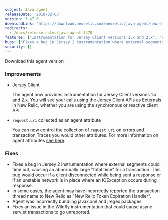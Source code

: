 ```yaml
---
subject: Java agent
releaseDate: '2018-02-05'
version: 3.47.0
downloadLink: 'https://download.newrelic.com/newrelic/java-agent/newrelic-agent/3.47.0/'
redirects:
  - /docs/release-notes/java-agent-3470
features: ["Instrumentation for Jersey Client versions 1.x and 2.x", "request.uri is collected as an agent attribute"]
bugs: ["Fixes a bug in Jersey 2 instrumentation where external segments could time out", "Agent may have incorrectly reported the transaction thread name to New Relic as New Relic Token Expiration Handler", "Agent was incorrectly bundling javax.xml and jregex packages", "Wildfly instrumentation could cause async servlet transactions to go unreported"]
security: []
---
```


<ButtonGroup>
  <ButtonLink
    role="button"
    to="https://download.newrelic.com/newrelic/java-agent/newrelic-agent/3.47.0/"
    variant="primary"
  >
    Download this agent version
  </ButtonLink>
</ButtonGroup>

### Improvements

* Jersey Client

  The agent now provides instrumentation for Jersey Client versions 1.x and 2.x. You will see your calls using the Jersey Client APIs as Externals in New Relic, whether you are using the synchronous or reactive client API.
* `request.uri` collected as an agent attribute

  You can now control the collection of `request.uri` on errors and transaction Traces you would other attributes. For more information on agent attributes [see here](https://docs.newrelic.com/docs/agents/manage-apm-agents/agent-data/agent-attributes).

### Fixes

* Fixes a bug in Jersey 2 instrumentation where external segments could time out, causing an abnormally large "total time" for a transaction. This bug would occur if a client disconnected while being sent a response or if an unstable network is in place where an IOException occurs during response.
* In some cases, the agent may have incorrectly reported the transaction thread name to New Relic as "New Relic Token Expiration Handler".
* Agent was incorrectly bundling javax.xml and jregex packages
* Fixes an issue in the Wildfly instrumentation that could cause async servlet transactions to go unreported.
